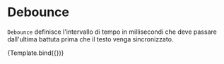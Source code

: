

<Meta title="Components/Textarea/Props/Debounce" component={VvTextarea} />

# Debounce

`Debounce` definisce l'intervallo di tempo in millisecondi che deve passare dall'ultima battuta prima che il testo venga sincronizzato.

<Canvas>
	<Story
		name="Disabled"
		args={{
			name: 'textarea-disabled',
			disabled: true,
			modelValue: 'Prova'
		}}>
		{Template.bind({})}
	</Story>
</Canvas>
